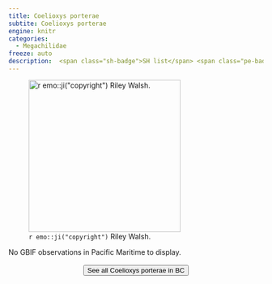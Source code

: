 ```yaml
---
title: Coelioxys porterae
subtite: Coelioxys porterae
engine: knitr
categories:
  - Megachilidae
freeze: auto
description:  <span class="sh-badge">SH list</span> <span class="pe-badge">PM Evidence</span>
---
```

![`r emo::ji("copyright")` Riley Walsh.](https://inaturalist-open-data.s3.amazonaws.com/photos/86243480/large.jpg){height=300}



No GBIF observations in Pacific Maritime to display.
<br><br>
<center>


<a href="https://inaturalist.ca/observations?place_id=any&subview=map&taxon_id=626637"><button type="button" class="btn btn-secondary">See all Coelioxys porterae in BC <i class="fa-solid fa-arrow-up-right-from-square"></i> </button></a>
</center>
